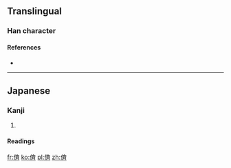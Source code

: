 ==Translingual==

===Han character===
{{Han char|rn=9|rad=人|as=08|sn=10|four=|canj=OYKL|ids=⿰亻斉}}

====References====
* {{Han ref|kx=0109.171|uh=346A|ud=13418}}

----

==Japanese==

===Kanji===
{{ja-kanji|grade=|rs=人08}}

# {{rfdef|lang=ja}}

====Readings====
{{ja-readings
|on=
|kun=
}}

[[fr:㑪]]
[[ko:㑪]]
[[pl:㑪]]
[[zh:㑪]]